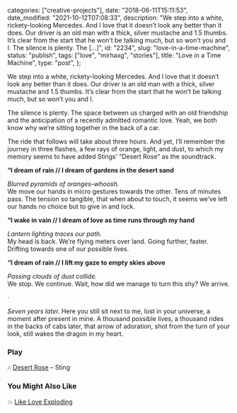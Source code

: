 
  categories: ["creative-projects"],
  date: "2018-06-11T15:11:53",
  date_modified: "2021-10-12T07:08:33",
  description:
    "We step into a white, rickety-looking Mercedes. And I love that it doesn’t look any better than it does. Our driver is an old man with a thick, silver mustache and 1.5 thumbs. It’s clear from the start that he won’t be talking much, but so won’t you and I. The silence is plenty. The […]",
  id: "2234",
  slug: "love-in-a-time-machine",
  status: "publish",
  tags: ["love", "mirhaxg", "stories"],
  title: "Love in a Time Machine",
  type: "post",
};


We step into a white, rickety-looking Mercedes. And I love that it doesn’t look any better than it does. Our driver is an old man with a thick, silver mustache and 1.5 thumbs. It’s clear from the start that he won’t be talking much, but so won’t you and I.

The silence is plenty. The space between us charged with an old friendship and the anticipation of a recently admitted romantic love. Yeah, we both know why we’re sitting together in the back of a car.

The ride that follows will take about three hours. And yet, I’ll remember the journey in three flashes, a few rays of orange, light, and dust, to which my memory seems to have added Stings’ “Desert Rose” as the soundtrack.

**“I dream of rain // I dream of gardens in the desert sand**

_Blurred pyramids of oranges–whoosh._\
We move our hands in micro gestures towards the other. Tens of minutes pass. The tension so tangible, that when about to touch, it seems we’ve left our hands no choice but to give in and lock.

**“I wake in vain // I dream of love as time runs through my hand**

_Lantern lighting traces our path._\
My head is back. We’re flying meters over land. Going further, faster. Drifting towards one of our possible lives.

**“I dream of rain // I lift my gaze to empty skies above**

_Passing clouds of dust collide._\
We stop. We continue. Wait, how did we manage to turn this shy? We arrive.

·

_Seven years later._ Here you still sit next to me, lost in your universe, a moment after present in mine. A thousand possible lives, a thousand rides in the backs of cabs later, that arrow of adoration, shot from the turn of your look, still wakes the dragon in my heart.

<PostFooter title="More">

### Play

🎶 [Desert Rose](https://open.spotify.com/track/3zYufmyv6HOuiHn1eMR6Ja?si=stndZeWmT0O_mjwm-4JGFw) – Sting

### You Might Also Like

💥 [Like Love Exploding](/posts/like-love-exploding/)

</PostFooter>
